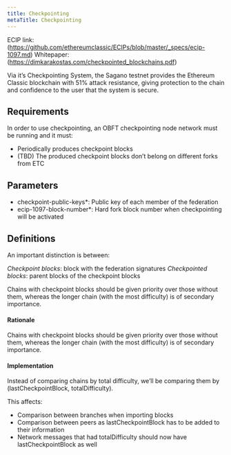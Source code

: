 ```yaml
---
title: Checkpointing
metaTitle: Checkpointing
---
```


ECIP link:  (https://github.com/ethereumclassic/ECIPs/blob/master/_specs/ecip-1097.md)
Whitepaper: (https://dimkarakostas.com/checkpointed_blockchains.pdf)

Via it’s Checkpointing System, the Sagano testnet provides the Ethereum Classic blockchain with 51% attack resistance, giving protection to the chain and confidence to the user that the system is secure.



## Requirements
In order to use checkpointing, an OBFT checkpointing node network must be running and it must:

* Periodically produces checkpoint blocks
* (TBD) The produced checkpoint blocks don’t belong on different forks from ETC


## Parameters

* checkpoint-public-keys*: Public key of each member of the federation
* ecip-1097-block-number*: Hard fork block number when checkpointing will be activated


## Definitions
An important distinction is between:

*Checkpoint blocks*: block with the federation signatures
*Checkpointed blocks*: parent blocks of the checkpoint blocks

Chains with checkpoint blocks should be given priority over those without them, whereas the longer chain (with the most difficulty) is of secondary importance.


#### Rationale
Chains with checkpoint blocks should be given priority over those without them, whereas the longer chain (with the most difficulty) is of secondary importance.


#### Implementation
Instead of comparing chains by total difficulty, we’ll be comparing them by (lastCheckpointBlock, totalDifficulty).


This affects:
- Comparison between branches when importing blocks
- Comparison between peers as lastCheckpointBlock has to be added to their information
- Network messages that had totalDifficulty should now have lastCheckpointBlock as well
